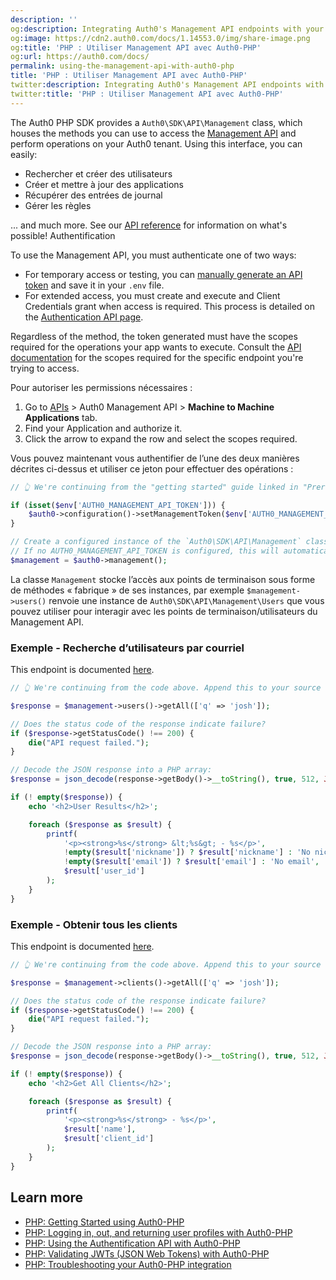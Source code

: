 ```yaml
---
description: ''
og:description: Integrating Auth0's Management API endpoints with your PHP applications.
og:image: https://cdn2.auth0.com/docs/1.14553.0/img/share-image.png
og:title: 'PHP : Utiliser Management API avec Auth0-PHP'
og:url: https://auth0.com/docs/
permalink: using-the-management-api-with-auth0-php
title: 'PHP : Utiliser Management API avec Auth0-PHP'
twitter:description: Integrating Auth0's Management API endpoints with your PHP applications.
twitter:title: 'PHP : Utiliser Management API avec Auth0-PHP'
---
```


The Auth0 PHP SDK provides a `Auth0\SDK\API\Management` class, which houses the methods you can use to access the [Management API](https://auth0.com/docs/api/management/v2) and perform operations on your Auth0 tenant. Using this interface, you can easily:

* Rechercher et créer des utilisateurs
* Créer et mettre à jour des applications
* Récupérer des entrées de journal
* Gérer les règles

... and much more. See our [API reference](https://auth0.com/docs/api/management/v2) for information on what's possible!
Authentification

To use the <Tooltip tip="Management API: A product to allow customers to perform administrative tasks." cta="View Glossary" href="/docs/glossary?term=Management+API">Management API</Tooltip>, you must authenticate one of two ways:

* For temporary access or testing, you can [manually generate an API token](/docs/secure/tokens/access-tokens/management-api-access-tokens) and save it in your `.env` file.
* For extended access, you must create and execute and Client Credentials grant when access is required. This process is detailed on the [Authentication API page](/docs/libraries/auth0-php/using-the-authentication-api-with-auth0-php).

Regardless of the method, the token generated must have the scopes required for the operations your app wants to execute. Consult the [API documentation](https://auth0.com/docs/api/management/v2) for the scopes required for the specific endpoint you're trying to access.

Pour autoriser les permissions nécessaires :

1. Go to [APIs](https://manage.auth0.com/#/apis) > Auth0 Management API > **Machine to Machine Applications** tab.
2. Find your Application and authorize it.
3. Click the arrow to expand the row and select the scopes required.

Vous pouvez maintenant vous authentifier de l’une des deux manières décrites ci-dessus et utiliser ce jeton pour effectuer des opérations :

```php lines
// 👆 We're continuing from the "getting started" guide linked in "Prerequisites" above. Append this to the index.php file you created there.

if (isset($env['AUTH0_MANAGEMENT_API_TOKEN'])) {
    $auth0->configuration()->setManagementToken($env['AUTH0_MANAGEMENT_API_TOKEN']);
}

// Create a configured instance of the `Auth0\SDK\API\Management` class, based on the configuration we setup the SDK ($auth0) using.
// If no AUTH0_MANAGEMENT_API_TOKEN is configured, this will automatically perform a client credentials exchange to generate one for you, so long as a client secret is configured.
$management = $auth0->management();
```

La classe `Management` stocke l’accès aux points de terminaison sous forme de méthodes « fabrique » de ses instances, par exemple `$management->users()` renvoie une instance de `Auth0\SDK\API\Management\Users` que vous pouvez utiliser pour interagir avec les points de terminaison/utilisateurs du Management API.

### Exemple - Recherche d’utilisateurs par courriel

This endpoint is documented [here](https://auth0.com/docs/api/management/v2#!/Users/get_users).

```php lines
// 👆 We're continuing from the code above. Append this to your source code file.

$response = $management->users()->getAll(['q' => 'josh']);

// Does the status code of the response indicate failure?
if ($response->getStatusCode() !== 200) {
    die("API request failed.");
}

// Decode the JSON response into a PHP array:
$response = json_decode(response->getBody()->__toString(), true, 512, JSON_THROW_ON_ERROR);

if (! empty($response)) {
    echo '<h2>User Results</h2>';

    foreach ($response as $result) {
        printf(
            '<p><strong>%s</strong> &lt;%s&gt; - %s</p>',
            !empty($result['nickname']) ? $result['nickname'] : 'No nickname',
            !empty($result['email']) ? $result['email'] : 'No email',
            $result['user_id']
        );
    }
}
```

### Exemple - Obtenir tous les clients

This endpoint is documented [here](https://auth0.com/docs/api/management/v2#!/Clients/get_clients).

```php lines
// 👆 We're continuing from the code above. Append this to your source code file.

$response = $management->clients()->getAll(['q' => 'josh']);

// Does the status code of the response indicate failure?
if ($response->getStatusCode() !== 200) {
    die("API request failed.");
}

// Decode the JSON response into a PHP array:
$response = json_decode(response->getBody()->__toString(), true, 512, JSON_THROW_ON_ERROR);

if (! empty($response)) {
    echo '<h2>Get All Clients</h2>';

    foreach ($response as $result) {
        printf(
            '<p><strong>%s</strong> - %s</p>',
            $result['name'],
            $result['client_id']
        );
    }
}
```

## Learn more

* [PHP: Getting Started using Auth0-PHP](/docs/libraries/auth0-php)
* [PHP: Logging in, out, and returning user profiles with Auth0-PHP](/docs/libraries/auth0-php/auth0-php-basic-use)
* [PHP: Using the Authentification API with Auth0-PHP](/docs/libraries/auth0-php/using-the-authentication-api-with-auth0-php)
* [PHP: Validating JWTs (JSON Web Tokens) with Auth0-PHP](/docs/libraries/auth0-php/validating-jwts-with-auth0-php)
* [PHP: Troubleshooting your Auth0-PHP integration](/docs/libraries/auth0-php/troubleshoot-auth0-php-library)